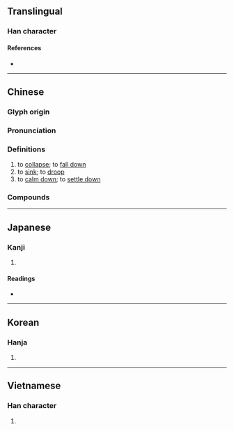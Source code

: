 {{character info}}
==Translingual==

===Han character===
{{Han char|rn=32|rad=土|as=10|sn=13|four=46127|canj=GASM|ids=⿰土𦐇}}

====References====
* {{Han ref|kx=0235.040|dkj=05322|dj=0472.310|hdz=10471.130|uh=584C|ud=22604|bh=B6F2|bd=46834}}

----

==Chinese==
{{zh-forms}}

===Glyph origin===
{{Han etym}}
{{Han compound|土|𦐇|ls=psc|t1=dirt|c1=s|c2=p}}

===Pronunciation===
{{zh-pron
|m=tā
|m-s=ta2
|c=taap3
|mn=thap/lap
|mn_note=thap - literary; lap - vernacular
|mc=
|oc=y
|cat=v
}}

===Definitions===
{{zh-hanzi}}

# to [[collapse]]; to [[fall down]]
# to [[sink]]; to [[droop]]
# to [[calm down]]; to [[settle down]]

===Compounds===
{{zh-der|塌颯|天塌地陷|剌剌塌塌|囤塌|塌趿|塌陷|作塌|塌中|塌臺|塌方|塌架|塌鼻子|崩塌|塌拉骨|塌車|塌伏|塌然|塌實|塌心|天摧地塌|一塌糊塗|塌鼻|塌秧兒|塌嘴|坍塌|天崩地塌|光塌塌|吹起捏塌|倒塌|拽塌|疲塌|死心塌地|扁塌臉|衰塌|鼻塌嘴歪|軟嘴塌舌|塌空:thap-khang;Min Nan}}

{{zh-cat|Intermediate}}

----

==Japanese==

===Kanji===
{{ja-kanji|grade=|rs=土10}}

# {{rfdef|ja|sort=土10}}

====Readings====
* {{ja-readings|on=とう|kun=}}

----

==Korean==

===Hanja===
{{ko-hanja|hangeul=[[탑]]|rv=tap|mr=t'ap}}

# {{rfdef|ko|sort=土10}}

----

==Vietnamese==

===Han character===
{{vi-readings|reading=tháp|rs=土10}}

# {{rfdef|vi|sort=土10}}
